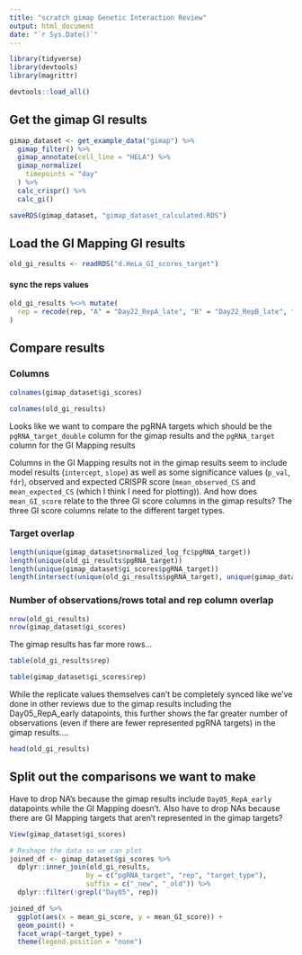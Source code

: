```yaml
---
title: "scratch gimap Genetic Interaction Review"
output: html_document
date: "`r Sys.Date()`"
---
```


```r
library(tidyverse)
library(devtools)
library(magrittr)

devtools::load_all()
```

## Get the gimap GI results

```r
gimap_dataset <- get_example_data("gimap") %>%
  gimap_filter() %>%
  gimap_annotate(cell_line = "HELA") %>%
  gimap_normalize(
    timepoints = "day"
  ) %>%
  calc_crispr() %>%
  calc_gi()
```

```r
saveRDS(gimap_dataset, "gimap_dataset_calculated.RDS")
```

## Load the GI Mapping GI results

```r
old_gi_results <- readRDS("d.HeLa_GI_scores_target")
```

#### sync the reps values

```r
old_gi_results %<>% mutate(
  rep = recode(rep, "A" = "Day22_RepA_late", "B" = "Day22_RepB_late", "C" = "Day22_RepC_late")
)
```

## Compare results

### Columns

```r
colnames(gimap_dataset$gi_scores)
```

```r
colnames(old_gi_results)
```

Looks like we want to compare the pgRNA targets which should be the `pgRNA_target_double` column for the gimap results and the `pgRNA_target` column for the GI Mapping results

Columns in the GI Mapping results not in the gimap results seem to include model results (`intercept`, `slope`) as well as some significance values (`p_val`, `fdr`), observed and expected CRISPR score (`mean_observed_CS` and `mean_expected_CS` (which I think I need for plotting)). And how does `mean_GI_score` relate to the three GI score columns in the gimap results? The three GI score columns relate to the different target types.  

### Target overlap

```r
length(unique(gimap_dataset$normalized_log_fc$pgRNA_target))
length(unique(old_gi_results$pgRNA_target))
length(unique(gimap_dataset$gi_scores$pgRNA_target))
length(intersect(unique(old_gi_results$pgRNA_target), unique(gimap_dataset$gi_scores$pgRNA_target)))
```

### Number of observations/rows total and rep column overlap

```r
nrow(old_gi_results)
nrow(gimap_dataset$gi_scores)
```

The gimap results has far more rows...

```r
table(old_gi_results$rep)

table(gimap_dataset$gi_scores$rep)
```

While the replicate values themselves can't be completely synced like we've done in other reviews due to the gimap results including the Day05_RepA_early datapoints, this further shows the far greater number of observations (even if there are fewer represented pgRNA targets) in the gimap results....

```r
head(old_gi_results)
```

## Split out the comparisons we want to make

Have to drop NA's because the gimap results include `Day05_RepA_early` datapoints while the GI Mapping doesn't. Also have to drop NAs because there are GI Mapping targets that aren't represented in the gimap targets?

```r
View(gimap_dataset$gi_scores)

# Reshape the data so we can plot
joined_df <- gimap_dataset$gi_scores %>% 
  dplyr::inner_join(old_gi_results, 
                   by = c("pgRNA_target", "rep", "target_type"), 
                   suffix = c("_new", "_old")) %>% 
  dplyr::filter(!grepl("Day05", rep))
```



```r
joined_df %>% 
  ggplot(aes(x = mean_gi_score, y = mean_GI_score)) +
  geom_point() +
  facet_wrap(~target_type) +
  theme(legend.position = "none")
```
